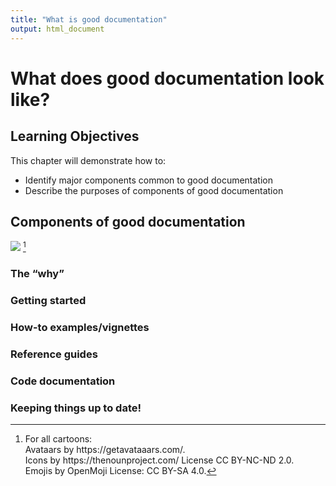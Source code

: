 ```yaml
---
title: "What is good documentation"
output: html_document
---
```


# What does good documentation look like?

## Learning Objectives

This chapter will demonstrate how to:  

- Identify major components common to good documentation
- Describe the purposes of components of good documentation 

## Components of good documentation

![](https://docs.google.com/presentation/d/1cd434bkLer_CJ04GzpsZwzeEA9gjc5Ho6QimiHPbyEg/export/png?id=1cd434bkLer_CJ04GzpsZwzeEA9gjc5Ho6QimiHPbyEg&pageid=gcd0e3791ab_0_23)
^[For all cartoons:     
Avataars by https://getavataaars.com/.   
Icons by https://thenounproject.com/ License CC BY-NC-ND 2.0.     
Emojis by OpenMoji License: CC BY-SA 4.0.]

### The “why”

### Getting started  

### How-to examples/vignettes

### Reference guides 

### Code documentation 

### Keeping things up to date!



